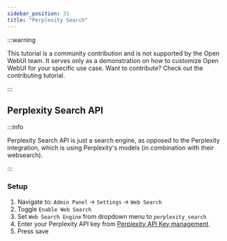```yaml
---
sidebar_position: 31
title: "Perplexity Search"
---
```


:::warning

This tutorial is a community contribution and is not supported by the Open WebUI team. It serves only as a demonstration on how to customize Open WebUI for your specific use case. Want to contribute? Check out the contributing tutorial.

:::

## Perplexity Search API

:::info

Perplexity Search API is just a search engine, as opposed to the Perplexity integration, which is using Perplexity's models (in combination with their websearch).

:::

### Setup

1. Navigate to: `Admin Panel` -> `Settings` -> `Web Search`
2. Toggle `Enable Web Search`
3. Set `Web Search Engine` from dropdown menu to `perplexity_search`
4. Enter your Perplexity API key from [Perplexity API Key management](https://www.perplexity.ai/account/api/keys).
5. Press save
